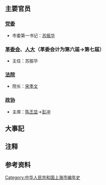 {{Unreferenced|time=2020-07-26T10:33:58+00:00}}
{{上海年表|1977}}
{{C20YearInTopic|1977年}}{{clear}}
{{上海歷史}}
== 主要官员 ==

=== [[中国共产党上海市委员会|党委]] ===

* 市委第一书记：[[苏振华|苏振华]]

=== [[上海市革命委员会|革委会]]、[[上海市人民代表大会|人大]]{{NoteTag|[[文化大革命|“文革”]]期间，人大职权实际由革委会履行}}（革委会计为第六届→第七届） ===

* 主任：苏振华

=== [[上海市高级人民法院|法院]] ===

* 院长：[[宋季文|宋季文]]

=== [[中国人民政治协商会议上海市委员会|政协]] ===

* 主席：[[陈丕显|陈丕显]]→[[彭冲|彭冲]]

== 大事記 ==


== 注释 ==
{{NoteFoot}}

== 参考资料 ==
<references/>

[[Category:中华人民共和国上海市编年史|Category:中华人民共和国上海市编年史]]